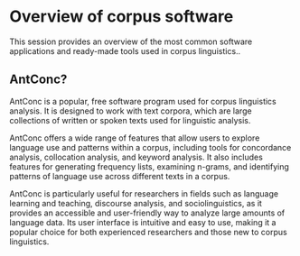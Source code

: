 # Overview of corpus software

This session provides an overview of the most common software applications and ready-made tools used in corpus linguistics..

## AntConc? {-}

AntConc is a popular, free software program used for corpus linguistics analysis. It is designed to work with text corpora, which are large collections of written or spoken texts used for linguistic analysis.

AntConc offers a wide range of features that allow users to explore language use and patterns within a corpus, including tools for concordance analysis, collocation analysis, and keyword analysis. It also includes features for generating frequency lists, examining n-grams, and identifying patterns of language use across different texts in a corpus.

AntConc is particularly useful for researchers in fields such as language learning and teaching, discourse analysis, and sociolinguistics, as it provides an accessible and user-friendly way to analyze large amounts of language data. Its user interface is intuitive and easy to use, making it a popular choice for both experienced researchers and those new to corpus linguistics.

